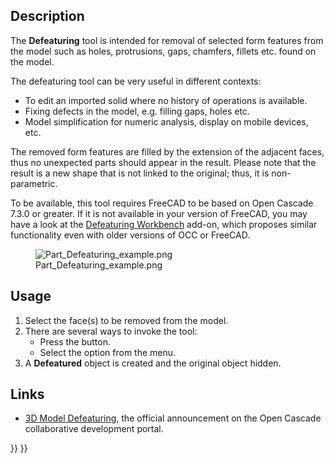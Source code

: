 <languages/>

{{Docnav
|[[Part_CheckGeometry|CheckGeometry]]
|[[Part_Import|Import]]
|[[Part_Workbench|Part]]
|IconL=Part_CheckGeometry.svg
|IconR=Part_Import.svg
|IconC=Workbench_Part.svg
}}

{{GuiCommand
|Name=Part Defeaturing
|MenuLocation=Part → Defeaturing
|Workbenches=[[Part_Workbench|Part]]
|Version=0.18
|SeeAlso=[[Defeaturing_Workbench|Defeaturing Workbench]], [[Macro_Parametric_Defeaturing|Macro Parametric Defeaturing]]
}}

==Description==

The '''Defeaturing''' tool is intended for removal of selected form features from the model such as holes, protrusions, gaps, chamfers, fillets etc. found on the model.

The defeaturing tool can be very useful in different contexts:

* To edit an imported solid where no history of operations is available.
* Fixing defects in the model, e.g. filling gaps, holes etc.
* Model simplification for numeric analysis, display on mobile devices, etc.

The removed form features are filled by the extension of the adjacent faces, thus no unexpected parts should appear in the result. Please note that the result is a new shape that is not linked to the original; thus, it is non-parametric.

To be available, this tool requires FreeCAD to be based on Open Cascade 7.3.0 or greater. If it is not available in your version of FreeCAD, you may have a look at the [[Defeaturing_Workbench|Defeaturing Workbench]] add-on, which proposes similar functionality even with older versions of OCC or FreeCAD.

[[File:Part Defeaturing example.png]]

==Usage==

# Select the face(s) to be removed from the model.
# There are several ways to invoke the tool:
#* Press the {{Button|[[Image:Part_Defeaturing.svg|16px]] [[Part_Defeaturing|Defeaturing]]}} button.
#* Select the {{MenuCommand|Part → [[Image:Part_Defeaturing.svg|16px]] Defeaturing}} option from the menu.
# A '''Defeatured''' object is created and the original object hidden.

==Links==

* [https://dev.opencascade.org/index.php?q=node/1211 3D Model Defeaturing], the official announcement on the Open Cascade collaborative development portal.


{{Docnav
|[[Part_CheckGeometry|CheckGeometry]]
|[[Part_Import|Import]]
|[[Part_Workbench|Part]]
|IconL=Part_CheckGeometry.svg
|IconR=Part_Import.svg
|IconC=Workbench_Part.svg
}}

{{Part_Tools_navi{{#translation:}}}}
{{Userdocnavi{{#translation:}}}}